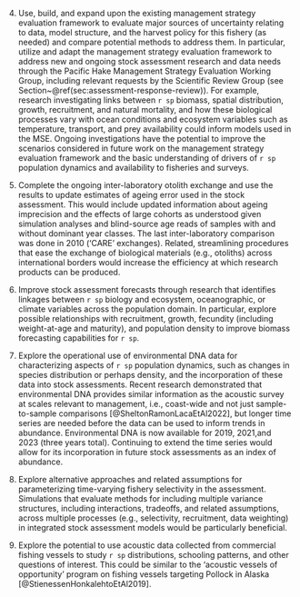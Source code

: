 <!-- All but the first three are here. The first three are in research-needs.rmd -->
4. Use, build, and expand upon the existing management strategy evaluation
framework to evaluate major sources of uncertainty relating to data, model
structure, and the harvest policy for this fishery (as needed) and compare
potential methods to address them. In particular, utilize and adapt the
management strategy evaluation framework to address new and ongoing stock
assessment research and data needs through the Pacific Hake Management
Strategy Evaluation Working Group, including relevant requests by the
Scientific Review Group (see Section~\@ref(sec:assessment-response-review)).
For example, research investigating links between `r sp` biomass, spatial
distribution, growth, recruitment, and natural mortality, and how these
biological processes vary with ocean conditions and ecosystem variables such
as temperature, transport, and prey availability could inform models used in
the MSE. Ongoing investigations have the potential to improve the scenarios
considered in future work on the management strategy evaluation framework
and the basic understanding of drivers of `r sp` population dynamics and
availability to fisheries and surveys.

5. Complete the ongoing inter-laboratory otolith exchange and use the results
to update estimates of ageing error used in the stock assessment. This would
include updated information about ageing imprecision and the effects of large
cohorts as understood given simulation analyses and blind-source age reads of
samples with and without dominant year classes. The last inter-laboratory
comparison was done in 2010 ('CARE' exchanges). Related, streamlining
procedures that ease the exchange of biological materials (e.g., otoliths)
across international borders would increase the efficiency at which research
products can be produced.

6. Improve stock assessment forecasts through research that identifies
linkages between `r sp` biology and ecosystem, oceanographic, or climate
variables across the population domain. In particular, explore possible
relationships with recruitment, growth, fecundity (including weight-at-age
and maturity), and population density to improve biomass forecasting
capabilities for `r sp`.

7. Explore the operational use of environmental DNA data for characterizing
aspects of `r sp` population dynamics, such as changes in species distribution
or perhaps density, and the incorporation of these data into stock
assessments. Recent research demonstrated that environmental DNA provides
similar information as the acoustic survey at scales relevant to management,
i.e., coast-wide and not just sample-to-sample comparisons
[@SheltonRamonLacaEtAl2022], but longer time series are needed before the data
can be used to inform trends in abundance. Environmental DNA is now available
for 2019, 2021,and 2023 (three years total). Continuing to extend the time series
would allow for its incorporation in future stock assessments as an index of
abundance.

8. Explore alternative approaches and related assumptions for parameterizing
time-varying fishery selectivity in the assessment. Simulations that evaluate
methods for including multiple variance structures, including interactions,
tradeoffs, and related assumptions, across multiple processes (e.g.,
selectivity, recruitment, data weighting) in integrated stock assessment
models would be particularly beneficial.

9. Explore the potential to use acoustic data collected from commercial
fishing vessels to study `r sp` distributions, schooling patterns, and other
questions of interest. This could be similar to the 'acoustic vessels of
opportunity' program on fishing vessels targeting Pollock in Alaska
[@StienessenHonkalehtoEtAl2019].

<!--AMB 2024: figured we could remove this one-->
<!--9. Revisit alternative methods for refining existing prior distributions for -->
<!--natural mortality, including the use of meta-analytic methods. -->
<!--Evaluate feasibility of estimating age-specific natural mortality for `r sp`. -->